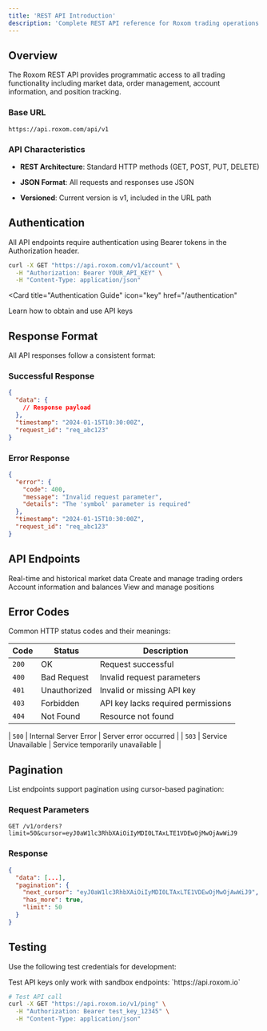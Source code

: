 ```yaml
---
title: 'REST API Introduction'
description: 'Complete REST API reference for Roxom trading operations'
---
```


## Overview

The Roxom REST API provides programmatic access to all trading functionality including market data, order management, account information, and position tracking.

### Base URL
```
https://api.roxom.com/api/v1
```

### API Characteristics

- **REST Architecture**: Standard HTTP methods (GET, POST, PUT, DELETE)
- **JSON Format**: All requests and responses use JSON

- **Versioned**: Current version is v1, included in the URL path

## Authentication

All API endpoints require authentication using Bearer tokens in the Authorization header.

```bash
curl -X GET "https://api.roxom.com/v1/account" \
  -H "Authorization: Bearer YOUR_API_KEY" \
  -H "Content-Type: application/json"
```

<Card
  title="Authentication Guide"
  icon="key"
  href="/authentication"
>
  Learn how to obtain and use API keys
</Card>

## Response Format

All API responses follow a consistent format:

### Successful Response
```json
{
  "data": {
    // Response payload
  },
  "timestamp": "2024-01-15T10:30:00Z",
  "request_id": "req_abc123"
}
```

### Error Response
```json
{
  "error": {
    "code": 400,
    "message": "Invalid request parameter",
    "details": "The 'symbol' parameter is required"
  },
  "timestamp": "2024-01-15T10:30:00Z",
  "request_id": "req_abc123"
}
```



## API Endpoints

<CardGroup cols={2}>
  <Card
    title="Market Data"
    icon="chart-line"
    href="/api-reference/market-data"
  >
    Real-time and historical market data
  </Card>
  <Card
    title="Orders"
    icon="list"
    href="/api-reference/orders"
  >
    Create and manage trading orders
  </Card>
  <Card
    title="Account"
    icon="user"
    href="/api-reference/account"
  >
    Account information and balances
  </Card>
  <Card
    title="Positions"
    icon="briefcase"
    href="/api-reference/positions"
  >
    View and manage positions
  </Card>
</CardGroup>

## Error Codes

Common HTTP status codes and their meanings:

| Code | Status | Description |
|------|--------|-------------|
| `200` | OK | Request successful |
| `400` | Bad Request | Invalid request parameters |
| `401` | Unauthorized | Invalid or missing API key |
| `403` | Forbidden | API key lacks required permissions |
| `404` | Not Found | Resource not found |

| `500` | Internal Server Error | Server error occurred |
| `503` | Service Unavailable | Service temporarily unavailable |

## Pagination

List endpoints support pagination using cursor-based pagination:

### Request Parameters
```http
GET /v1/orders?limit=50&cursor=eyJ0aW1lc3RhbXAiOiIyMDI0LTAxLTE1VDEwOjMwOjAwWiJ9
```

### Response
```json
{
  "data": [...],
  "pagination": {
    "next_cursor": "eyJ0aW1lc3RhbXAiOiIyMDI0LTAxLTE1VDEwOjMwOjAwWiJ9",
    "has_more": true,
    "limit": 50
  }
}
```

## Testing

Use the following test credentials for development:

<Warning>
  Test API keys only work with sandbox endpoints: `https://api.roxom.io`
</Warning>

```bash
# Test API call
curl -X GET "https://api.roxom.io/v1/ping" \
  -H "Authorization: Bearer test_key_12345" \
  -H "Content-Type: application/json"
```
